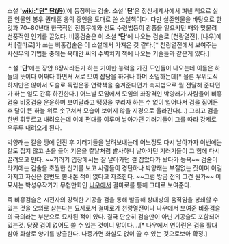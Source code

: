 소설 ''''[[wiki:"단" 단(丹)]]''''에 등장하는 검술. 소설 ''''단''''은 정신세계사에서 펴낸 책으로 실존 인물인 봉우 권태훈 옹의 증언을 토대로 쓴 소설책이다. 다만 실존인물을 바탕으로 한 것과 70~80년대 한국적인 전통무예와 선도 수련법등이 광풍을 일으키던 때와 맞물려 선풍적인 인기를 끌었다. 비홍검술은 이 소설 ''''단''''에 나오는 검술로 [천랑열전], [나우]에서 [결마로]가 쓰는 비홍검술은 이 소설에서 가져온 것 같다.[* 천랑열전에서 보여주는 사신무의 기법들 중에는 육태안 씨의 수벽치기 책에 나오는 기술들과 같은게 있다.]

소설 ''''단''''에는 장안 8장사라든가 하는 기이한 능력을 가진 도인들이 나오는데 이들은 하늘의 뜻이다 어쩌다 하면서 서로 모여 잡담을 하거나 하며 소일하는데[* 물론 무위도식하지만은 않아서 도술로 독립운동 연락책을 숨겨준다던가 축지법으로 뭘 전달해 준다던가 하는 일도 간혹 하긴한다.] 어느날 모임에서 모임의 좌장격인 박양래가 사람들이 비홍검술 비홍검술 운운하며 보여달라고 땡깡을 부리자 하는 수 없이 일어나서 검을 집어든 후 달이 뜬 하늘 위로 솟구쳐서 모습이 보이지 않을 지경으로 올라간다(…) 그리고 검을 한번 휘두르고 내려오는데 이에 편대를 이루며 날아가던 기러기들이 그를 따라 강제로 우루루 내려오게 된다.

박양래는 칼을 땅에 던진 후 기러기들을 날려보내는데 어느정도 다시 날아가자 이번에는 칼도 집지 않고 손을 들어 기운을 칼날처럼 발사하니 날아가던 기러기들이 그 힘에 다시 끌려오고 만다. ~~기러기 입장에서는 잘 날아가던 걸 잡았다가 놨다가 능욕~~ 검술이라기에는 검술을 초월한 신기를 보고 사람들이 경탄하나 박양래는 부질없는 짓이며 이걸 가지고 자신은 한번도 뽐내본 적이 없다고 자조한다. ~~그럼 방금 전의 그건 뭔가~~ 이 묘사는 박성우작가가 무협만화인 [[나우]]에서 결마로를 통해 그대로 보여준다.

즉 비홍검술은 시전자의 강력한 기공을 검을 통해 발출해 상대방의 움직임을 봉쇄할 수 있는 것을 오의로 삼는다는 묘사로서 결마로가 천랑열전이나 나우에서 보여준 비홍검술의 극의라는 부분으로 묘사된 적이 있다. 결국 단순히 검술만이 아닌 기공술도 포함되어 있는것. 당장 검이 없어도 쓸 수 있는 것이니 말이다….[* 나우에서 연아린은 검을 활대 삼아 화살로 양기를 방출한다. 나중가면 화살도 없이 쏠 수 있는 것으로보아 확정.]
